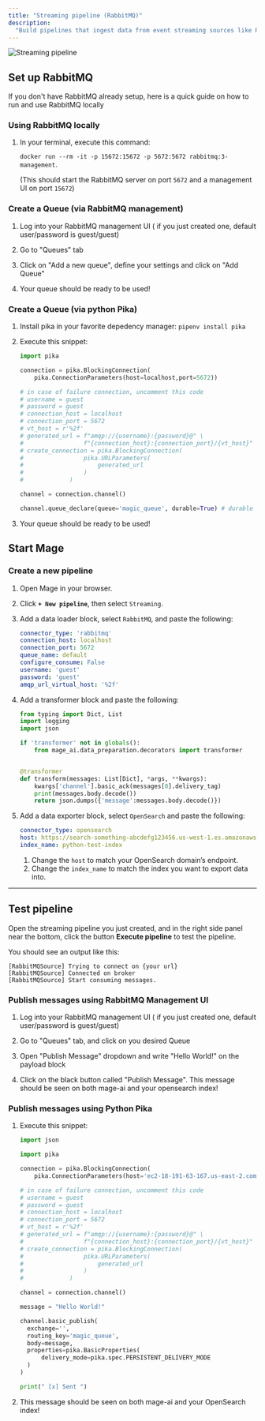```yaml
---
title: "Streaming pipeline (RabbitMQ)"
description:
  "Build pipelines that ingest data from event streaming sources like RabbitMQ."
---
```


<img
  alt="Streaming pipeline"
  src="https://i.gifer.com/4Ze9.gif"
/>

## Set up RabbitMQ

If you don't have RabbitMQ already setup, here is a quick guide on how to run and
use RabbitMQ locally

### Using RabbitMQ locally

1. In your terminal, execute this command:

    `docker run --rm -it -p 15672:15672 -p 5672:5672 rabbitmq:3-management`.

    (This should start the RabbitMQ server on port `5672` and a management UI on port `15672`)

### Create a Queue (via RabbitMQ management)

1. Log into your RabbitMQ management UI ( if you just created one, default user/password is guest/guest)

2. Go to "Queues" tab

3. Click on "Add a new queue", define your settings and click on "Add Queue"

4. Your queue should be ready to be used!

### Create a Queue (via python Pika)

1. Install pika in your favorite depedency manager:
    `pipenv install pika`

2. Execute this snippet:
    ```Python
    import pika

    connection = pika.BlockingConnection(
        pika.ConnectionParameters(host=localhost,port=5672))

    # in case of failure connection, uncomment this code
    # username = guest
    # password = guest
    # connection_host = localhost
    # connection_port = 5672
    # vt_host = r'%2f'
    # generated_url = f"amqp://{username}:{password}@" \
    #                 f"{connection_host}:{connection_port}/{vt_host}"
    # create_connection = pika.BlockingConnection(
    #                 pika.URLParameters(
    #                     generated_url
    #                 )
    #             )

    channel = connection.channel()

    channel.queue_declare(queue='magic_queue', durable=True) # durable is optional

    ```

3. Your queue should be ready to be used!

## Start Mage

### Create a new pipeline

1. Open Mage in your browser.
2. Click <b>`+ New pipeline`</b>, then select `Streaming`.
3. Add a data loader block, select `RabbitMQ`, and paste the following:

    ```yaml
    connector_type: 'rabbitmq'
    connection_host: localhost
    connection_port: 5672
    queue_name: default
    configure_consume: False
    username: 'guest'
    password: 'guest'
    amqp_url_virtual_host: '%2f'
    ```

4. Add a transformer block and paste the following:

    ```python
    from typing import Dict, List
    import logging
    import json

    if 'transformer' not in globals():
        from mage_ai.data_preparation.decorators import transformer


    @transformer
    def transform(messages: List[Dict], *args, **kwargs):
        kwargs['channel'].basic_ack(messages[0].delivery_tag)
        print(messages.body.decode())
        return json.dumps({'message':messages.body.decode()})
    ```

5. Add a data exporter block, select `OpenSearch` and paste the following:

    ```yaml
    connector_type: opensearch
    host: https://search-something-abcdefg123456.us-west-1.es.amazonaws.com/
    index_name: python-test-index
    ```

    1. Change the `host` to match your OpenSearch domain’s endpoint.
    1. Change the `index_name` to match the index you want to export data into.

---

## Test pipeline

Open the streaming pipeline you just created, and in the right side panel near
the bottom, click the button <b>Execute pipeline</b> to test the pipeline.

You should see an output like this:

```
[RabbitMQSource] Trying to connect on {your url}
[RabbitMQSource] Connected on broker
[RabbitMQSource] Start consuming messages.
```

### Publish messages using RabbitMQ Management UI

1. Log into your RabbitMQ management UI ( if you just created one, default user/password is guest/guest)

2. Go to "Queues" tab, and click on you desired Queue

3. Open "Publish Message" dropdown and write "Hello World!" on the payload block

4. Click on the black button called "Publish Message". This message should be seen on both mage-ai and your opensearch index!


### Publish messages using Python Pika

1. Execute this snippet:

    ```python
    import json

    import pika

    connection = pika.BlockingConnection(
        pika.ConnectionParameters(host='ec2-18-191-63-167.us-east-2.compute.amazonaws.com',port=5672))

    # in case of failure connection, uncomment this code
    # username = guest
    # password = guest
    # connection_host = localhost
    # connection_port = 5672
    # vt_host = r'%2f'
    # generated_url = f"amqp://{username}:{password}@" \
    #                 f"{connection_host}:{connection_port}/{vt_host}"
    # create_connection = pika.BlockingConnection(
    #                 pika.URLParameters(
    #                     generated_url
    #                 )
    #             )

    channel = connection.channel()

    message = "Hello World!"

    channel.basic_publish(
      exchange='',
      routing_key='magic_queue',
      body=message,
      properties=pika.BasicProperties(
          delivery_mode=pika.spec.PERSISTENT_DELIVERY_MODE
      )
    )

    print(" [x] Sent ")
    ```

2. This message should be seen on both mage-ai and your OpenSearch index!
